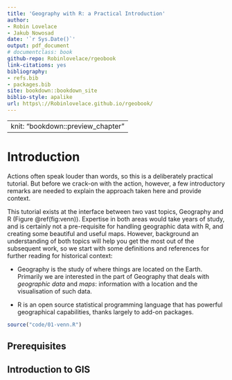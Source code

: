 ```yaml
--- 
title: 'Geography with R: a Practical Introduction'
author:
- Robin Lovelace
- Jakub Nowosad
date: '`r Sys.Date()`'
output: pdf_document
# documentclass: book
github-repo: Robinlovelace/rgeobook
link-citations: yes
bibliography:
- refs.bib
- packages.bib
site: bookdown::bookdown_site
biblio-style: apalike
url: https\://Robinlovelace.github.io/rgeobook/
---
```


---
knit: "bookdown::preview_chapter"
---

# Introduction {#intro}

<!-- Uncomment when it becomes a book -->
<!-- This book exists at the intersection between two vast subjects, Geography and R (Figure \@ref(fig:venn)). -->
<!-- It would make little sense to attempt a comprehensive coverage of either within a this book: this is a practical book. -->
<!-- This means that we will learn to *do* Geography, not talk about Geography, with R. -->

<!-- ## Why Geography with R? -->

<!-- Of Geography and R, the former is certainly the larger. -->
<!-- Geography as an academic discipline has over 2,000 years of history, notwithstanding the largely undocumented map-making skills of our prehistoric ancestors. -->

<!-- In this book we treat R as a 'tool for the trade', in a similar way that early geographers used rulers, compasses, sextants and other instruments to advance knowledge about the world. -->

<!-- Ideas: something on geocomputation, other GIS software, and the difference between 'R for geographic data' and 'R for geography'. -->

Actions often speak louder than words, so this is a deliberately practical tutorial.
But before we crack-on with the action, however, a few introductory remarks are needed to explain the approach taken here and provide context.

This tutorial exists at the interface between two vast topics, Geography and R (Figure \@ref(fig:venn)).
Expertise in both areas would take years of study, and is certainly not a pre-requisite for handling geographic data with R, and creating some beautiful and useful maps.
However, background an understanding of both topics will help you get the most out of the subsequent work, so we start with some definitions and references for further reading for historical context:

- Geography is the study of where things are located on the Earth. Primarily we are interested in the part of Geography that deals with *geographic data* and *maps*: information with a location and the visualisation of such data.

- R is an open source statistical programming language that has powerful geographical capabilities, thanks largely to add-on packages.



```r
source("code/01-venn.R")
```



## Prerequisites {-}

<!-- 
- r, rstudio, gdal, proj4, geos, udunits 
- r packages sf, raster, etc.
- datasets 
-->

## Introduction to GIS

<!-- 
- what's R
- what's GIS
- GIS data models (vector vs raster)
- coordinate reference system - CRS
- GIS data formats
- GDAL, GEOS, PROJ4
- GIS R package
- GIS beyond R 
-->